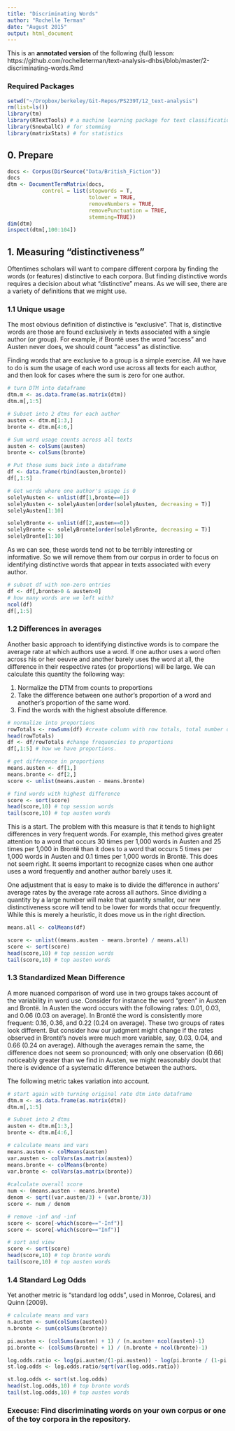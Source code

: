 ```yaml
---
title: "Discriminating Words"
author: "Rochelle Terman"
date: "August 2015"
output: html_document
---
```


This is an **annotated version** of the following (full) lesson: https://github.com/rochelleterman/text-analysis-dhbsi/blob/master/2-discriminating-words.Rmd

### Required Packages

```r
setwd("~/Dropbox/berkeley/Git-Repos/PS239T/12_text-analysis")
rm(list=ls())
library(tm)
library(RTextTools) # a machine learning package for text classification written in R
library(SnowballC) # for stemming
library(matrixStats) # for statistics
```


## 0. Prepare
```r
docs <- Corpus(DirSource("Data/British_Fiction"))
docs
dtm <- DocumentTermMatrix(docs,
           control = list(stopwords = T,
                          tolower = TRUE,
                          removeNumbers = TRUE,
                          removePunctuation = TRUE,
                          stemming=TRUE))
dim(dtm)
inspect(dtm[,100:104])
```

## 1. Measuring "distinctiveness"

Oftentimes scholars will want to compare different corpora by finding the words (or features) distinctive to each corpora. But finding distinctive words requires a decision about what “distinctive” means. As we will see, there are a variety of definitions that we might use. 

### 1.1 Unique usage

The most obvious definition of distinctive is "exclusive". That is, distinctive words are those are found exclusively in texts associated with a single author (or group). For example, if Brontë uses the word “access” and Austen never does, we should count “access” as distinctive. 

Finding words that are exclusive to a group is a simple exercise. All we have to do is sum the usage of each word use across all texts for each author, and then look for cases where the sum is zero for one author.

```r
# turn DTM into dataframe
dtm.m <- as.data.frame(as.matrix(dtm))
dtm.m[,1:5]

# Subset into 2 dtms for each author
austen <- dtm.m[1:3,]
bronte <- dtm.m[4:6,]

# Sum word usage counts across all texts
austen <- colSums(austen)
bronte <- colSums(bronte)

# Put those sums back into a dataframe
df <- data.frame(rbind(austen,bronte))
df[,1:5]

# Get words where one author's usage is 0
solelyAusten <- unlist(df[1,bronte==0])
solelyAusten <- solelyAusten[order(solelyAusten, decreasing = T)]
solelyAusten[1:10]

solelyBronte <- unlist(df[2,austen==0])
solelyBronte <- solelyBronte[order(solelyBronte, decreasing = T)]
solelyBronte[1:10]
```

As we can see, these words tend not to be terribly interesting or informative. So we will remove them from our corpus in order to focus on identifying distinctive words that appear in texts associated with every author.

```r
# subset df with non-zero entries
df <- df[,bronte>0 & austen>0]
# how many words are we left with?
ncol(df)
df[,1:5]
```

### 1.2 Differences in averages

Another basic approach to identifying distinctive words is to compare the average rate at which authors use a word. If one author uses a word often across his or her oeuvre and another barely uses the word at all, the difference in their respective rates (or proportions) will be large. We can calculate this quantity the following way:

1. Normalize the DTM from counts to proportions
2. Take the difference between one author's proportion of a word and another's proportion of the same word.
3. Find the words with the highest absolute difference.

```r
# normalize into proportions
rowTotals <- rowSums(df) #create column with row totals, total number of words per document
head(rowTotals)
df <- df/rowTotals #change frequencies to proportions
df[,1:5] # how we have proportions.

# get difference in proportions
means.austen <- df[1,]
means.bronte <- df[2,]
score <- unlist(means.austen - means.bronte)

# find words with highest difference
score <- sort(score)
head(score,10) # top session words
tail(score,10) # top austen words
```

This is a start. The problem with this measure is that it tends to highlight differences in very frequent words. For example, this method gives greater attention to a word that occurs 30 times per 1,000 words in Austen and 25 times per 1,000 in Brontë than it does to a word that occurs 5 times per 1,000 words in Austen and 0.1 times per 1,000 words in Brontë. This does not seem right. It seems important to recognize cases when one author uses a word frequently and another author barely uses it.

One adjustment that is easy to make is to divide the difference in authors’ average rates by the average rate across all authors. Since dividing a quantity by a large number will make that quantity smaller, our new distinctiveness score will tend to be lower for words that occur frequently. While this is merely a heuristic, it does move us in the right direction.

```{r]}

means.all <- colMeans(df)

score <- unlist((means.austen - means.bronte) / means.all)
score <- sort(score)
head(score,10) # top session words
tail(score,10) # top austen words
```

### 1.3 Standardized Mean Difference

A more nuanced comparison of word use in two groups takes account of the variability in word use. Consider for instance the word “green” in Austen and Brontë. In Austen the word occurs with the following rates: 0.01, 0.03, and 0.06 (0.03 on average). In Brontë the word is consistently more frequent: 0.16, 0.36, and 0.22 (0.24 on average). These two groups of rates look different. But consider how our judgment might change if the rates observed in Brontë’s novels were much more variable, say, 0.03, 0.04, and 0.66 (0.24 on average). Although the averages remain the same, the difference does not seem so pronounced; with only one observation (0.66) noticeably greater than we find in Austen, we might reasonably doubt that there is evidence of a systematic difference between the authors.

The following metric takes variation into account.

```r
# start again with turning original rate dtm into dataframe
dtm.m <- as.data.frame(as.matrix(dtm))
dtm.m[,1:5]

# Subset into 2 dtms
austen <- dtm.m[1:3,]
bronte <- dtm.m[4:6,]

# calculate means and vars
means.austen <- colMeans(austen)
var.austen <- colVars(as.matrix(austen))
means.bronte <- colMeans(bronte)
var.bronte <- colVars(as.matrix(bronte))
  
#calculate overall score
num <- (means.austen - means.bronte) 
denom <- sqrt((var.austen/3) + (var.bronte/3))
score <- num / denom

# remove -inf and -inf
score <- score[-which(score=="-Inf")]
score <- score[-which(score=="Inf")]

# sort and view
score <- sort(score)
head(score,10) # top bronte words
tail(score,10) # top austen words
```

### 1.4 Standard Log Odds

Yet another metric is "standard log odds", used in Monroe, Colaresi, and Quinn (2009).

```r
# calculate means and vars
n.austen <- sum(colSums(austen))
n.bronte <- sum(colSums(bronte))

pi.austen <- (colSums(austen) + 1) / (n.austen+ ncol(austen)-1)
pi.bronte <- (colSums(bronte) + 1) / (n.bronte + ncol(bronte)-1)  

log.odds.ratio <- log(pi.austen/(1-pi.austen)) - log(pi.bronte / (1-pi.bronte))
st.log.odds <- log.odds.ratio/sqrt(var(log.odds.ratio))

st.log.odds <- sort(st.log.odds)
head(st.log.odds,10) # top bronte words
tail(st.log.odds,10) # top austen words
```

### Execuse: Find discriminating words on your own corpus or one of the toy corpora in the repository.
